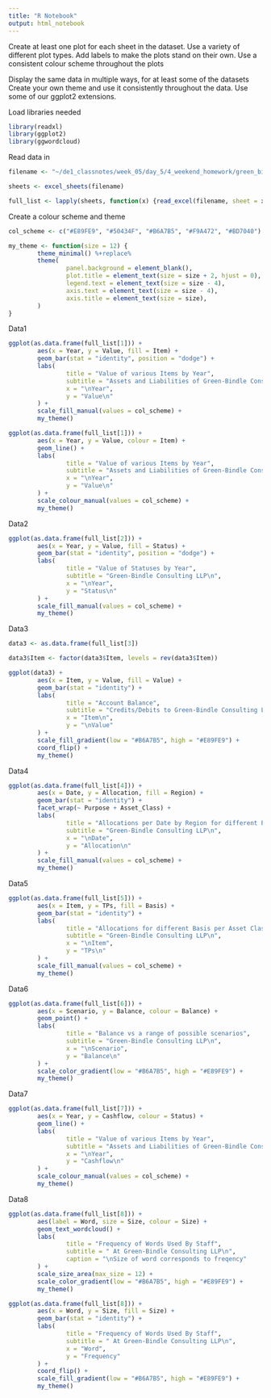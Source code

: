 ```yaml
---
title: "R Notebook"
output: html_notebook
---
```


Create at least one plot for each sheet in the dataset.
Use a variety of different plot types.
Add labels to make the plots stand on their own.
Use a consistent colour scheme throughout the plots

Display the same data in multiple ways, for at least some of the datasets
Create your own theme and use it consistently throughout the data.
Use some of our ggplot2 extensions.

Load libraries needed
```r
library(readxl)
library(ggplot2)
library(ggwordcloud)
```

Read data in
```r
filename <- "~/de1_classnotes/week_05/day_5/4_weekend_homework/green_bindle_consulting.xlsx"

sheets <- excel_sheets(filename)

full_list <- lapply(sheets, function(x) {read_excel(filename, sheet = x)})
```

Create a colour scheme and theme
```r
col_scheme <- c("#E89FE9", "#50434F", "#B6A7B5", "#F9A472", "#BD7040")

my_theme <- function(size = 12) {
        theme_minimal() %+replace%
        theme(
                panel.background = element_blank(),
                plot.title = element_text(size = size + 2, hjust = 0),
                legend.text = element_text(size = size - 4),
                axis.text = element_text(size = size - 4),
                axis.title = element_text(size = size),
        )
}
```

Data1
```r
ggplot(as.data.frame(full_list[1])) +
        aes(x = Year, y = Value, fill = Item) +
        geom_bar(stat = "identity", position = "dodge") +
        labs(
                title = "Value of various Items by Year",
                subtitle = "Assets and Liabilities of Green-Bindle Consulting LLP\n",
                x = "\nYear",
                y = "Value\n"
        ) +
        scale_fill_manual(values = col_scheme) +
        my_theme()
```

```r
ggplot(as.data.frame(full_list[1])) +
        aes(x = Year, y = Value, colour = Item) +
        geom_line() +
        labs(
                title = "Value of various Items by Year",
                subtitle = "Assets and Liabilities of Green-Bindle Consulting LLP\n",
                x = "\nYear",
                y = "Value\n"
        ) +
        scale_colour_manual(values = col_scheme) +
        my_theme()
```

Data2
```r
ggplot(as.data.frame(full_list[2])) +
        aes(x = Year, y = Value, fill = Status) +
        geom_bar(stat = "identity", position = "dodge") +
        labs(
                title = "Value of Statuses by Year",
                subtitle = "Green-Bindle Consulting LLP\n",
                x = "\nYear",
                y = "Status\n"
        ) +
        scale_fill_manual(values = col_scheme) +
        my_theme()
```

Data3
```r
data3 <- as.data.frame(full_list[3])

data3$Item <- factor(data3$Item, levels = rev(data3$Item))

ggplot(data3) +
        aes(x = Item, y = Value, fill = Value) +
        geom_bar(stat = "identity") +
        labs(
                title = "Account Balance",
                subtitle = "Credits/Debits to Green-Bindle Consulting LLP\n",
                x = "Item\n",
                y = "\nValue"
        ) +
        scale_fill_gradient(low = "#B6A7B5", high = "#E89FE9") +
        coord_flip() +
        my_theme()
```

Data4
```r
ggplot(as.data.frame(full_list[4])) +
        aes(x = Date, y = Allocation, fill = Region) +
        geom_bar(stat = "identity") +
        facet_wrap(~ Purpose + Asset_Class) +
        labs(
                title = "Allocations per Date by Region for different Purposes and Asset Classes",
                subtitle = "Green-Bindle Consulting LLP\n",
                x = "\nDate",
                y = "Allocation\n"
        ) +
        scale_fill_manual(values = col_scheme) +
        my_theme()
```

Data5
```r
ggplot(as.data.frame(full_list[5])) +
        aes(x = Item, y = TPs, fill = Basis) +
        geom_bar(stat = "identity") +
        labs(
                title = "Allocations for different Basis per Asset Class",
                subtitle = "Green-Bindle Consulting LLP\n",
                x = "\nItem",
                y = "TPs\n"
        ) +
        scale_fill_manual(values = col_scheme) +
        my_theme()
```

Data6
```r
ggplot(as.data.frame(full_list[6])) +
        aes(x = Scenario, y = Balance, colour = Balance) +
        geom_point() +
        labs(
                title = "Balance vs a range of possible scenarios",
                subtitle = "Green-Bindle Consulting LLP\n",
                x = "\nScenario",
                y = "Balance\n"
        ) +
        scale_color_gradient(low = "#B6A7B5", high = "#E89FE9") +
        my_theme()
```

Data7
```r
ggplot(as.data.frame(full_list[7])) +
        aes(x = Year, y = Cashflow, colour = Status) +
        geom_line() +
        labs(
                title = "Value of various Items by Year",
                subtitle = "Assets and Liabilities of Green-Bindle Consulting LLP\n",
                x = "\nYear",
                y = "Cashflow\n"
        ) +
        scale_colour_manual(values = col_scheme) +
        my_theme()
```

Data8
```r
ggplot(as.data.frame(full_list[8])) +
        aes(label = Word, size = Size, colour = Size) +
        geom_text_wordcloud() +
        labs(
                title = "Frequency of Words Used By Staff",
                subtitle = " At Green-Bindle Consulting LLP\n",
                caption = "\nSize of word corresponds to freqency"
        ) +
        scale_size_area(max_size = 12) +
        scale_color_gradient(low = "#B6A7B5", high = "#E89FE9") +
        my_theme()
```

```r
ggplot(as.data.frame(full_list[8])) +
        aes(x = Word, y = Size, fill = Size) +
        geom_bar(stat = "identity") +
        labs(
                title = "Frequency of Words Used By Staff",
                subtitle = " At Green-Bindle Consulting LLP\n",
                x = "Word",
                y = "Frequency"
        ) +
        coord_flip() +
        scale_fill_gradient(low = "#B6A7B5", high = "#E89FE9") +
        my_theme()
```

